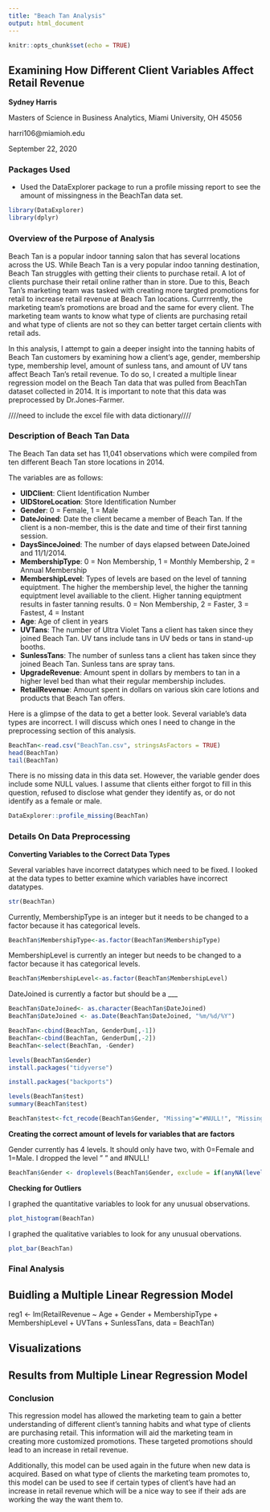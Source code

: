 ```yaml
---
title: "Beach Tan Analysis"
output: html_document
---
```


```r
knitr::opts_chunk$set(echo = TRUE)
```

## Examining How Different Client Variables Affect Retail Revenue

**Sydney Harris**

Masters of Science in Business Analytics, Miami University, OH 45056

harri106@miamioh.edu 

September 22, 2020

### Packages Used 

* Used the DataExplorer package to run a profile missing report to see the amount of missingness in the BeachTan data set. 

```r
library(DataExplorer)
library(dplyr)
```



### Overview of the Purpose of Analysis

  Beach Tan is a popular indoor tanning salon that has several locations across the US. While Beach Tan is a very popular indoo tanning destination, Beach Tan struggles with getting their clients to purchase retail. A lot of clients purchase their retail online rather than in store. Due to this, Beach Tan's marketing team was tasked with creating more targted promotions for retail to increase retail revenue at Beach Tan locations. Currrrently, the marketing team's promotions are broad and the same for every client. The marketing team wants to know what type of clients are purchasing retail and what type of clients are not so they can better target certain clients with retail ads.
  
  In this analysis, I attempt to gain a deeper insight into the tanning habits of Beach Tan customers by examining how a client's age, gender, membership type, membership level, amount of sunless tans, and amount of UV tans affect Beach Tan's retail revenue. To do so, I created a multiple linear regression model on the Beach Tan data that was pulled from BeachTan dataset collected in 2014. It is important to note that this data was preprocessed by Dr.Jones-Farmer.

////need to include the excel file with data dictionary//// 

### Description of Beach Tan Data

The Beach Tan data set has 11,041 observations which were compiled from ten different Beach Tan store locations in 2014.

The variables are as follows:

* **UIDClient**: Client Identification Number
- **UIDStoreLocation**: Store Identification Number 
+ **Gender**: 0 = Female, 1 = Male
* **DateJoined**: Date the client became a member of Beach Tan. If the client is a non-member, this is the date and time of their first tanning session. 
* **DaysSinceJoined**: The number of days elapsed between DateJoined and 11/1/2014. 
* **MembershipType**: 0 = Non Membership, 1 = Monthly Membership, 2 = Annual Membership
* **MembershipLevel**: Types of levels are based on the level of tanning equiptment. The higher the membership level, the higher the tanning equiptment level availiable to the client. Higher tanning equiptment results in faster tanning results. 0 = Non Membership, 2 = Faster, 3 = Fastest, 4 = Instant
* **Age**: Age of client in years
* **UVTans**: The number of Ultra Violet Tans a client has taken since they joined Beach Tan. UV tans include tans in UV beds or tans in stand-up booths.
* **SunlessTans**: The number of sunless tans a client has taken since they joined Beach Tan. Sunless tans are spray tans.
* **UpgradeRevenue**: Amount spent in dollars by members to tan in a higher level bed than what their regular membership includes.
* **RetailRevenue**: Amount spent in dollars on various skin care lotions and products that Beach Tan offers.

Here is a glimpse of the data to get a better look. Several variable's data types are incorrect. I will discuss which ones I need to change in the preprocessing section of this analysis.
```r
BeachTan<-read.csv("BeachTan.csv", stringsAsFactors = TRUE)
head(BeachTan)
tail(BeachTan)
```


There is no missing data in this data set. However, the variable gender does include some NULL values. I assume that clients either forgot to fill in this question, refused to disclose what gender they identify as, or do not identify as a female or male.

```r
DataExplorer::profile_missing(BeachTan)
```



### Details On Data Preprocessing 

**Converting Variables to the Correct Data Types**


Several variables have incorrect datatypes which need to be fixed. I looked at the data types to better examine which variables have incorrect datatypes.
```r
str(BeachTan)
```



Currently, MembershipType is an integer but it needs to be changed to a factor because it has categorical levels.
```r
BeachTan$MembershipType<-as.factor(BeachTan$MembershipType)
```

MembershipLevel is currently an integer but needs to be changed to a factor because it has categorical levels.

```r
BeachTan$MembershipLevel<-as.factor(BeachTan$MembershipLevel)
```

DateJoined is currently a factor but should be a ___ 
```r
BeachTan$DateJoined<- as.character(BeachTan$DateJoined)
BeachTan$DateJoined <- as.Date(BeachTan$DateJoined, "%m/%d/%Y")
```


```r
BeachTan<-cbind(BeachTan, GenderDum[,-1])
BeachTan<-cbind(BeachTan, GenderDum[,-2])
BeachTan<-select(BeachTan, -Gender)
```


```r
levels(BeachTan$Gender)
install.packages("tidyverse")
```


```r
install.packages("backports")
```


```r
levels(BeachTan$test)
summary(BeachTan$test)
```


```r
BeachTan$test<-fct_recode(BeachTan$Gender, "Missing"="#NULL!", "Missing"="")
```

**Creating the correct amount of levels for variables that are factors**

Gender currently has 4 levels. It should only have two, with 0=Female and 1=Male. I dropped the level " " and #NULL!
```r
BeachTan$Gender <- droplevels(BeachTan$Gender, exclude = if(anyNA(levels(BeachTan$Gender)))NULL else NA)
```


**Checking for Outliers**

I graphed the quantitative variables to look for any unusual observations. 
```r
plot_histogram(BeachTan)
```

I graphed the qualitative variables to look for any unusual obervations. 
```r
plot_bar(BeachTan)
```



### Final Analysis 


## Buidling a Multiple Linear Regression Model

reg1 <- lm(RetailRevenue ~ Age + Gender + MembershipType + MembershipLevel + UVTans + SunlessTans, data = BeachTan)

## Visualizations 

## Results from Multiple Linear Regression Model

### Conclusion 

This regression model has allowed the marketing team to gain a better understanding of different client's tanning habits and what type of clients are purchasing retail. This information will aid the marketing team in creating more customized promotions. These targeted promotions should lead to an increase in retail revenue. 

Additionally, this model can be used again in the future when new data is acquired. Based on what type of clients the marketing team promotes to, this model can be used to see if certain types of client's have had an increase in retail revenue which will be a nice way to see if their ads are working the way the want them to. 

